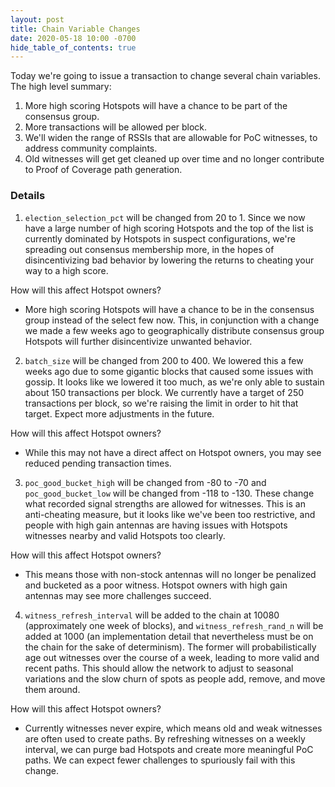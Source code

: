 ```yaml
---
layout: post
title: Chain Variable Changes
date: 2020-05-18 10:00 -0700
hide_table_of_contents: true
---
```


Today we're going to issue a transaction to change several chain variables. The high level summary:

<!--truncate-->

1. More high scoring Hotspots will have a chance to be part of the consensus group.
2. More transactions will be allowed per block.
3. We'll widen the range of RSSIs that are allowable for PoC witnesses, to address community
   complaints.
4. Old witnesses will get get cleaned up over time and no longer contribute to Proof of Coverage
   path generation.

### Details

1. `election_selection_pct` will be changed from 20 to 1. Since we now have a large number of high
   scoring Hotspots and the top of the list is currently dominated by Hotspots in suspect
   configurations, we're spreading out consensus membership more, in the hopes of disincentivizing
   bad behavior by lowering the returns to cheating your way to a high score.

How will this affect Hotspot owners?

- More high scoring Hotspots will have a chance to be in the consensus group instead of the select
  few now. This, in conjunction with a change we made a few weeks ago to geographically distribute
  consensus group Hotspots will further disincentivize unwanted behavior.

2. `batch_size` will be changed from 200 to 400. We lowered this a few weeks ago due to some
   gigantic blocks that caused some issues with gossip. It looks like we lowered it too much, as
   we're only able to sustain about 150 transactions per block. We currently have a target of 250
   transactions per block, so we're raising the limit in order to hit that target. Expect more
   adjustments in the future.

How will this affect Hotspot owners?

- While this may not have a direct affect on Hotspot owners, you may see reduced pending transaction
  times.

3. `poc_good_bucket_high` will be changed from -80 to -70 and `poc_good_bucket_low` will be changed
   from -118 to -130. These change what recorded signal strengths are allowed for witnesses. This is
   an anti-cheating measure, but it looks like we've been too restrictive, and people with high gain
   antennas are having issues with Hotspots witnesses nearby and valid Hotspots too clearly.

How will this affect Hotspot owners?

- This means those with non-stock antennas will no longer be penalized and bucketed as a poor
  witness. Hotspot owners with high gain antennas may see more challenges succeed.

4. `witness_refresh_interval` will be added to the chain at 10080 (approximately one week of
   blocks), and `witness_refresh_rand_n` will be added at 1000 (an implementation detail that
   nevertheless must be on the chain for the sake of determinism). The former will probabilistically
   age out witnesses over the course of a week, leading to more valid and recent paths. This should
   allow the network to adjust to seasonal variations and the slow churn of spots as people add,
   remove, and move them around.

How will this affect Hotspot owners?

- Currently witnesses never expire, which means old and weak witnesses are often used to create
  paths. By refreshing witnesses on a weekly interval, we can purge bad Hotspots and create more
  meaningful PoC paths. We can expect fewer challenges to spuriously fail with this change.
